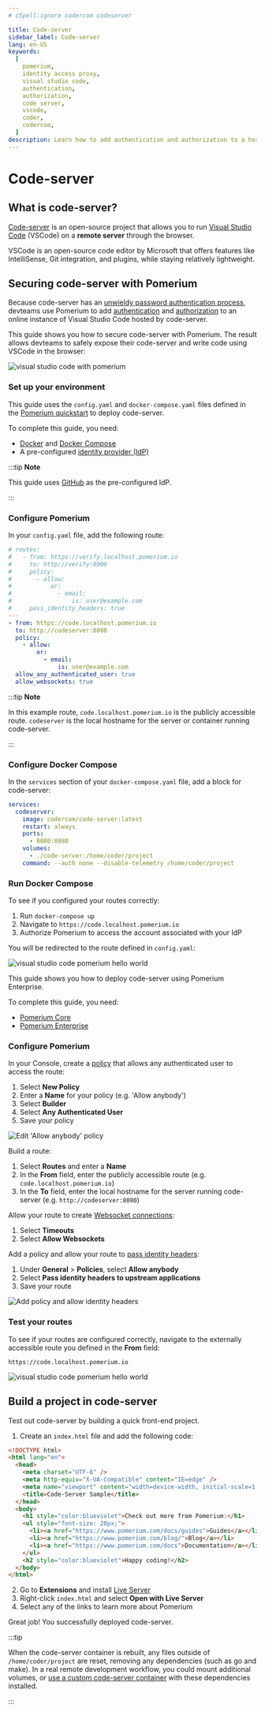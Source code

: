 ```yaml
---
# cSpell:ignore codercom codeserver

title: Code-server
sidebar_label: Code-server
lang: en-US
keywords:
  [
    pomerium,
    identity access proxy,
    visual studio code,
    authentication,
    authorization,
    code server,
    vscode,
    coder,
    codercom,
  ]
description: Learn how to add authentication and authorization to a hosted, online instance of Visual Studio Code using code-server.
---
```



# Code-server

## What is code-server?

[Code-server](https://github.com/coder/code-server) is an open-source project that allows you to run [Visual Studio Code](https://code.visualstudio.com/) (VSCode) on a **remote server** through the browser.

VSCode is an open-source code editor by Microsoft that offers features like IntelliSense, Git integration, and plugins, while staying relatively lightweight.

## Securing code-server with Pomerium

Because code-server has an [unwieldy password authentication process](https://coder.com/docs/code-server/latest/guide#expose-code-server), devteams use Pomerium to add [authentication](https://www.pomerium.com/docs/capabilities/authentication) and [authorization](https://www.pomerium.com/docs/capabilities/authorization) to an online instance of Visual Studio Code hosted by code-server.

This guide shows you how to secure code-server with Pomerium. The result allows devteams to safely expose their code-server and write code using VSCode in the browser:

![visual studio code with pomerium](img/vscode/vscode-pomerium.png)

### Set up your environment

<Tabs>

<TabItem value="Core" label="Core">

This guide uses the `config.yaml` and `docker-compose.yaml` files defined in the [Pomerium quickstart](https://www.pomerium.com/docs/install/quickstart) to deploy code-server.

To complete this guide, you need:

- [Docker](https://www.docker.com/) and [Docker Compose](https://docs.docker.com/compose/install/)
- A pre-configured [identity provider (IdP)](https://www.pomerium.com/docs/identity-providers)

:::tip **Note**

This guide uses [GitHub](https://www.pomerium.com/docs/identity-providers/github) as the pre-configured IdP.

:::

### Configure Pomerium

In your `config.yaml` file, add the following route:

```yaml
# routes:
#   - from: https://verify.localhost.pomerium.io
#     to: http://verify:8000
#     policy:
#       - allow:
#           or:
#             - email:
#                 is: user@example.com
#     pass_identity_headers: true
---
- from: https://code.localhost.pomerium.io
  to: http://codeserver:8080
  policy:
    - allow:
        or:
          - email:
              is: user@example.com
  allow_any_authenticated_user: true
  allow_websockets: true
```

:::tip **Note**

In this example route, `code.localhost.pomerium.io` is the publicly accessible route. `codeserver` is the local hostname for the server or container running code-server.

:::

### Configure Docker Compose

In the `services` section of your `docker-compose.yaml` file, add a block for code-server:

```yaml
services:
  codeserver:
    image: codercom/code-server:latest
    restart: always
    ports:
      - 8080:8080
    volumes:
      - ./code-server:/home/coder/project
    command: --auth none --disable-telemetry /home/coder/project
```

### Run Docker Compose

To see if you configured your routes correctly:

1. Run `docker-compose up`
2. Navigate to `https://code.localhost.pomerium.io`
3. Authorize Pomerium to access the account associated with your IdP

You will be redirected to the route defined in `config.yaml`:

![visual studio code pomerium hello world](img/vscode/vscode-helloworld.png)

</TabItem>

<TabItem value="Enterprise" label="Enterprise">

This guide shows you how to deploy code-server using Pomerium Enterprise.

To complete this guide, you need:

- [Pomerium Core](/docs/deploy/core)
- [Pomerium Enterprise](/docs/deploy/enterprise/quickstart#install-pomerium-enterprise)

### Configure Pomerium

In your Console, create a [policy](/docs/concepts/policies) that allows any authenticated user to access the route:

1. Select **New Policy**
2. Enter a **Name** for your policy (e.g. 'Allow anybody')
3. Select **Builder**
4. Select **Any Authenticated User**
5. Save your policy

![Edit 'Allow anybody' policy](img/code-server/code-server-edit-policy.png)

Build a route:

1. Select **Routes** and enter a **Name**
2. In the **From** field, enter the publicly accessible route (e.g. `code.localhost.pomerium.io`)
3. In the **To** field, enter the local hostname for the server running code-server (e.g. `http://codeserver:8080`)

Allow your route to create [Websocket connections](/docs/reference/routes/timeouts#websocket-connections):

1. Select **Timeouts**
2. Select **Allow Websockets**

Add a policy and allow your route to [pass identity headers](/docs/reference/routes/pass-identity-headers):

1. Under **General** > **Policies**, select **Allow anybody**
2. Select **Pass identity headers to upstream applications**
3. Save your route

![Add policy and allow identity headers](img/code-server/code-server-build-route.png)

### Test your routes

To see if your routes are configured correctly, navigate to the externally accessible route you defined in the **From** field:

`https://code.localhost.pomerium.io`

![visual studio code pomerium hello world](img/vscode/vscode-helloworld.png)

</TabItem>

</Tabs>

## Build a project in code-server

Test out code-server by building a quick front-end project.

1. Create an `index.html` file and add the following code:

```html
<!DOCTYPE html>
<html lang="en">
  <head>
    <meta charset="UTF-8" />
    <meta http-equiv="X-UA-Compatible" content="IE=edge" />
    <meta name="viewport" content="width=device-width, initial-scale=1.0" />
    <title>Code-Server Sample</title>
  </head>
  <body>
    <h1 style="color:blueviolet">Check out more from Pomerium:</h1>
    <ul style="font-size: 20px;">
      <li><a href="https://www.pomerium.com/docs/guides">Guides</a></li>
      <li><a href="https://www.pomerium.com/blog/">Blog</a></li>
      <li><a href="https://www.pomerium.com/docs">Documentation</a></li>
    </ul>
    <h2 style="color:blueviolet">Happy coding!</h2>
  </body>
</html>
```

2. Go to **Extensions** and install [Live Server](https://marketplace.visualstudio.com/items?itemName=ritwickdey.LiveServer)
3. Right-click `index.html` and select **Open with Live Server**
4. Select any of the links to learn more about Pomerium

Great job! You successfully deployed code-server.

:::tip

When the code-server container is rebuilt, any files outside of `/home/coder/project` are reset, removing any dependencies (such as go and make). In a real remote development workflow, you could mount additional volumes, or [use a custom code-server container](https://github.com/cdr/deploy-code-server/tree/main/deploy-container) with these dependencies installed.

:::

[path]: https://en.wikipedia.org/wiki/PATH_(variable)
[install]: /docs/deploy/
[synology nas]: /docs/guides/synology.md
[visual studio code]: https://code.visualstudio.com/
[code-server]: https://github.com/cdr/code-server
